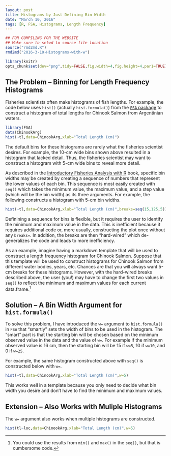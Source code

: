 ```yaml
---
layout: post
title: Histograms by Just Defining Bin Width
date: "March 10, 2016"
tags: [R, FSA, Histograms, Length Frequency]
---
```

```r
## FOR COMPILING FOR THE WEBSITE
## Make sure to setwd to source file location
source("rmd2md.R")
rmd2md("2016-3-10-Histograms-with-w")
```

```r
library(knitr)
opts_chunk$set(dev="png",tidy=FALSE,fig.width=4,fig.height=4,par1=TRUE)
```

## The Problem -- Binning for Length Frequency Histograms

Fisheries scientists often make histograms of fish lengths.  For example, the code below uses `hist()` (actually `hist.formula()`) from the [`FSA` package](https://github.com/droglenc/FSA/blob/master/README.md) to construct a histogram of total lengths for Chinook Salmon from Argentinian waters.

```r
library(FSA)
data(ChinookArg)
hist(~tl,data=ChinookArg,xlab="Total Length (cm)")
```

The default bins for these histograms are rarely what the fisheries scientist desires.  For example, the 10-cm wide bins shown above resulted in a histogram that lacked detail.  Thus, the fisheries scientist may want to construct a histogram with 5-cm wide bins to reveal more detail.

As described in the [Introductory Fisheries Analysis with R](http://derekogle.com/IFAR/) book, specific bin widths may be created by creating a sequence of numbers that represent the lower values of each bin.  This sequence is most easily created with `seq()` which takes the minimum value, the maximum value, and a step value (which will be the bin width) as its three arguments.  For example, the following constructs a histogram with 5-cm bin widths.

```r
hist(~tl,data=ChinookArg,xlab="Total Length (cm)",breaks=seq(15,125,5))
```

Definining a sequence for bins is flexible, but it requires the user to identify the minimum and maximum value in the data.  This is inefficient because it requires additional code or, more usually, constructing the plot once without any `breaks=`.  In addition, the breaks are then "hard-wired" which de-generalizes the code and leads to more inefficiency.

As an example, imagine having a markdown template that will be used to construct a length frequency histogram for Chinook Salmon.  Suppose that this template will be used to construct histograms for Chinook Salmon from different water bodies, years, etc.   Chances are that you will always want 5-cm breaks for these histograms.  However, with the hard-wired breaks described above, the user (you!) may have to change the first two values in `seq()` to reflect the minimum and maximum values for each current data.frame.[^1]

[^1]: You could use the results from `min()` and `max()` in the `seq()`, but that is cumbersome code.

## Solution -- A Bin Width Argument for `hist.formula()`

To solve this problem, I have introduced the `w=` argument to `hist.formula()` in `FSA` that "smartly" sets the width of bins to be used in the histogram.  The "smart" part is that the starting bin will be chosen based on the minimum observed value in the data and the value of `w=`.  For example if the minimum observed value is 16 cm, then the starting bin will be 15 if `w=5`, 10 if `w=10`, and 0 if `w=25`.

For example, the same histogram constructed above with `seq()` is constructed below with `w=`.

```r
hist(~tl,data=ChinookArg,xlab="Total Length (cm)",w=5)
```

This works well in a template because you only need to decide what bin width you desire and don't have to find the minimum and maximum values.

## Extension -- Also Works with Muliple Histograms

The `w=` argument also works when multiple histograms are constructed.

```r
hist(tl~loc,data=ChinookArg,xlab="Total Length (cm)",w=5)
```

